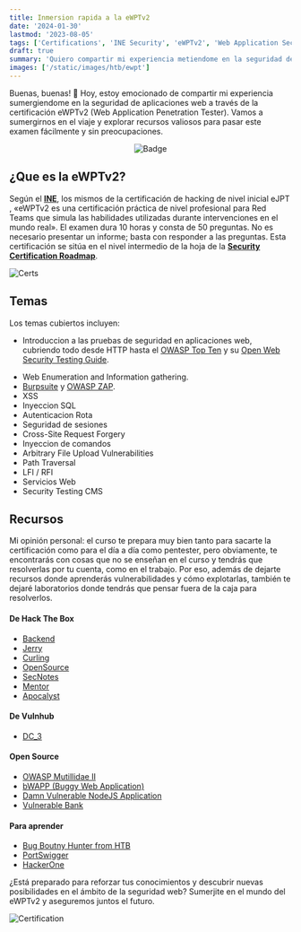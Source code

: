 ```yaml
---
title: Inmersion rapida a la eWPTv2
date: '2024-01-30'
lastmod: '2023-08-05'
tags: ['Certifications', 'INE Security', 'eWPTv2', 'Web Application Security Testing']
draft: true
summary: 'Quiero compartir mi experiencia metiendome en la seguridad de aplicaciones web a través de la certificación eWPTv2 (Web Application Penetration Tester).'
images: ['/static/images/htb/ewpt']
---
```


Buenas, buenas! 👋 Hoy, estoy emocionado de compartir mi experiencia sumergiendome en la seguridad de aplicaciones web a través de la certificación eWPTv2 (Web Application Penetration Tester). Vamos a sumergirnos en el viaje y explorar recursos valiosos para pasar este examen fácilmente y sin preocupaciones.

<p align="center">
  <img
    src="https://dev-to-uploads.s3.amazonaws.com/uploads/articles/acq0vr2esp3u0hihda3o.png"
    alt="Badge"
  />
</p>

## ¿Que es la eWPTv2?

Según el [**INE**](https://security.ine.com/certifications/ewpt-certification/), los mismos de la certificación de hacking de nivel inicial eJPT , «eWPTv2 es una certificación práctica de nivel profesional para Red Teams que simula las habilidades utilizadas durante intervenciones en el mundo real». El examen dura 10 horas y consta de 50 preguntas. No es necesario presentar un informe; basta con responder a las preguntas. Esta certificación se sitúa en el nivel intermedio de la hoja de la [**Security Certification Roadmap**](https://pauljerimy.com/security-certification-roadmap/).

![Certs](https://raw.githubusercontent.com/NicolasGula/NicolasGula/master/public/images/photos/seccerts.png)

## Temas

Los temas cubiertos incluyen:

- Introduccion a las pruebas de seguridad en aplicaciones web, cubriendo todo desde HTTP hasta el [OWASP Top Ten](https://owasp.org/Top10/) y su [Open Web Security Testing Guide](https://github.com/OWASP/wstg/tree/master/checklists).

* Web Enumeration and Information gathering.
* [Burpsuite](https://portswigger.net/burp) y [OWASP ZAP](https://www.zaproxy.org/).
* XSS
* Inyeccion SQL
* Autenticacion Rota
* Seguridad de sesiones
* Cross-Site Request Forgery
* Inyeccion de comandos
* Arbitrary File Upload Vulnerabilities
* Path Traversal
* LFI / RFI
* Servicios Web
* Security Testing CMS

## Recursos

Mi opinión personal: el curso te prepara muy bien tanto para sacarte la certificación como para el día a día como pentester, pero obviamente, te encontrarás con cosas que no se enseñan en el curso y tendrás que resolverlas por tu cuenta, como en el trabajo.
Por eso, además de dejarte recursos donde aprenderás vulnerabilidades y cómo explotarlas, también te dejaré laboratorios donde tendrás que pensar fuera de la caja para resolverlos.

#### **De Hack The Box**

- [Backend](https://www.hackthebox.com/machines/backend)
- [Jerry](https://www.hackthebox.com/machines/jerry)
- [Curling](https://www.hackthebox.com/machines/curling)
- [OpenSource](https://www.hackthebox.com/machines/opensource)
- [SecNotes](https://www.hackthebox.com/machines/secnotes)
- [Mentor](https://www.hackthebox.com/machines/mentor)
- [Apocalyst](https://www.hackthebox.com/machines/apocalyst)

#### **De Vulnhub**

- [DC_3](https://www.vulnhub.com/entry/dc-32,312/)

#### **Open Source**

- [OWASP Mutillidae II](https://tryhackme.com/room/owaspmutillidae)
- [bWAPP (Buggy Web Application)](http://www.itsecgames.com/index.htm)
- [Damn Vulnerable NodeJS Application](https://github.com/appsecco/dvna)
- [Vulnerable Bank](https://github.com/valtterikodisto/vulnerable-bank)

#### **Para aprender**

- [Bug Boutny Hunter from HTB](https://academy.hackthebox.com/path/preview/bug-bounty-hunter)
- [PortSwigger](https://portswigger.net/web-security)
- [HackerOne](https://www.hackerone.com/hackers/hacker101)

¿Está preparado para reforzar tus conocimientos y descubrir nuevas posibilidades en el ámbito de la seguridad web? Sumerjite en el mundo del eWPTv2 y aseguremos juntos el futuro.

![Certification](https://dev-to-uploads.s3.amazonaws.com/uploads/articles/p2drg9vrc6l7850rydk2.jpg)
